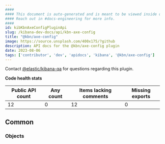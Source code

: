 ```yaml
---
####
#### This document is auto-generated and is meant to be viewed inside our experimental, new docs system.
#### Reach out in #docs-engineering for more info.
####
id: kibKbnAxeConfigPluginApi
slug: /kibana-dev-docs/api/kbn-axe-config
title: "@kbn/axe-config"
image: https://source.unsplash.com/400x175/?github
description: API docs for the @kbn/axe-config plugin
date: 2023-08-06
tags: ['contributor', 'dev', 'apidocs', 'kibana', '@kbn/axe-config']
---
```




Contact [@elastic/kibana-qa](https://github.com/orgs/elastic/teams/kibana-qa) for questions regarding this plugin.

**Code health stats**

| Public API count  | Any count | Items lacking comments | Missing exports |
|-------------------|-----------|------------------------|-----------------|
| 12 | 0 | 12 | 0 |

## Common

### Objects
<DocDefinitionList data={kbnAxeConfigObj.common.objects}/>

